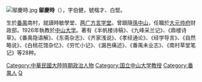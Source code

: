 [[File:鄔慶時.jpg|thumb]]
'''鄔慶時'''（{{bd|1882年||1968年|catIdx=W}}），字伯健，號楷才、白堅。

生於[[番禺区|番禺]]南村，就讀時敏學堂、[[两广方言学堂|两广方言学堂]]。曾跟隨[[孫中山|孫中山]]，任職於[[大元帅府|大元帅府]]财政部。1926年執教於[[中山大学|中山大学]]。著有《半帆楼诗稿》、《九峰采兰记》、《鼎楼诗草》。《番禺隐语解》、《东斋杂志》、《齐家浅说》、《孝经通论》、《经学导言》、《自然略说》、《白桃花馆杂忆》、《穷忙小记》、《漏邑痛述》、《番禺未业志》、《南村草堂笔记》等28种。

{{DEFAULTSORT:W}}
[[Category:中華民國大陸時期政治人物|Category:中華民國大陸時期政治人物]]
[[Category:国立中山大学教授|Category:国立中山大学教授]]
[[Category:番禺人|Category:番禺人]]
[[Category:邬姓|Q]]